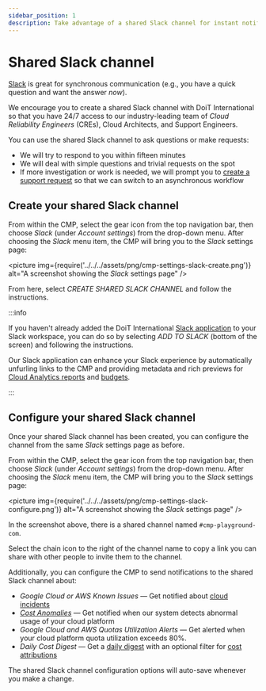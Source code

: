 ```yaml
---
sidebar_position: 1
description: Take advantage of a shared Slack channel for instant notifications and quick responses from our engineering and support staff
---
```


# Shared Slack channel

[Slack](https://slack.com/) is great for synchronous communication (e.g., you have a quick question and want the answer _now_).

We encourage you to create a shared Slack channel with DoiT International so that you have 24/7 access to our industry-leading team of _Cloud Reliability Engineers_ (CREs), Cloud Architects, and Support Engineers.

You can use the shared Slack channel to ask questions or make requests:

- We will try to respond to you within fifteen minutes
- We will deal with simple questions and trivial requests on the spot
- If more investigation or work is needed, we will prompt you to [create a support request](index.mdx) so that we can switch to an asynchronous workflow

## Create your shared Slack channel

From within the CMP, select the gear icon from the top navigation bar, then choose _Slack_ (under _Account settings_) from the drop-down menu. After choosing the _Slack_ menu item, the CMP will bring you to the _Slack_ settings page:

<picture
  img={require('../../../assets/png/cmp-settings-slack-create.png')}
  alt="A screenshot showing the _Slack_ settings page"
/>

From here, select _CREATE SHARED SLACK CHANNEL_ and follow the instructions.

:::info

If you haven't already added the DoiT International [Slack application](../../general/slack.mdx) to your Slack workspace, you can do so by selecting _ADD TO SLACK_ (bottom of the screen) and following the instructions.

Our Slack application can enhance your Slack experience by automatically unfurling links to the CMP and providing metadata and rich previews for [Cloud Analytics reports](../../cloud-analytics/create-cloud-report/index.mdx) and [budgets](../../cloud-analytics/manage-budgets.mdx).

:::

## Configure your shared Slack channel

Once your shared Slack channel has been created, you can configure the channel from the same _Slack_ settings page as before.

From within the CMP, select the gear icon from the top navigation bar, then choose _Slack_ (under _Account settings_) from the drop-down menu. After choosing the _Slack_ menu item, the CMP will bring you to the _Slack_ settings page:

<picture
  img={require('../../../assets/png/cmp-settings-slack-configure.png')}
  alt="A screenshot showing the _Slack_ settings page"
/>

In the screenshot above, there is a shared channel named `#cmp-playground-com`.

Select the chain icon to the right of the channel name to copy a link you can share with other people to invite them to the channel.

Additionally, you can configure the CMP to send notifications to the shared Slack channel about:

- _Google Cloud or AWS Known Issues_ &mdash; Get notified about [cloud incidents](cloud-incidents.mdx)
- [_Cost Anomalies_](../../anomaly-detection/cloud-anomalies.mdx) &mdash; Get notified when our system detects abnormal usage of your cloud platform
- _Google Cloud and AWS Quotas Utilization Alerts_ &mdash; Get alerted when your cloud platform quota utilization exceeds 80%.
- _Daily Cost Digest_ &mdash; Get a [daily digest](../../general/profile.mdx#daily-digest-emails) with an optional filter for [cost attributions](../../cloud-analytics/attributing-cloud-spend.mdx)

The shared Slack channel configuration options will auto-save whenever you make a change.
